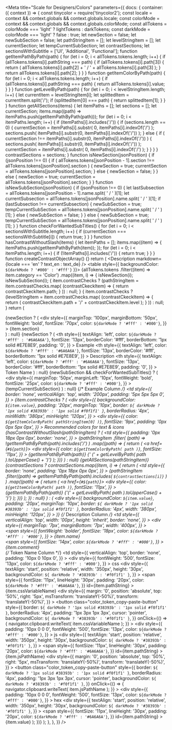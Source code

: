 

<Meta
  title="Scale for Designers/Colors"
  parameters={{
    docs: {
      container: ({ context }) => {
        const tinycolor = require('tinycolor2');
        const locale = context && context.globals && context.globals.locale;
        const colorMode =
          context && context.globals && context.globals.colorMode;
        const allTokens = colorMode === 'light' ? lightTokens : darkTokens;
        const darkMode = colorMode === 'light' ? false : true;
        let newSection = false;
        let newSubSection = false;
        let pathStringItem = [];
        let levelStringItem = [];
        let currentSection;
        let tempCurrentSubSection;
        let contrastSections;
        let sectionsWithSubtitle = ['UI', 'Additional', 'Functional'];
        function getItemPathByPath(path) {
          for (let i = 0; i < allTokens.tokens.length; i++) {
            if (allTokens.tokens[i].pathString === path) {
              if (allTokens.tokens[i].path[3]) {
                return (
                  allTokens.tokens[i].path[2] +
                  ' / ' +
                  allTokens.tokens[i].path[3]
                );
              }
              return allTokens.tokens[i].path[2];
            }
          }
        }
        function getItemColorByPath(path) {
          for (let i = 0; i < allTokens.tokens.length; i++) {
            if (allTokens.tokens[i].pathString === path) {
              return allTokens.tokens[i].value;
            }
          }
        }
        function getLevelByPath(path) {
          for (let i = 0; i < levelStringItem.length; i++) {
            let currentItem = levelStringItem[i];
            let splittedItem = currentItem.split('/');
            if (splittedItem[0] === path) {
              return splittedItem[1];
            }
          }
        }
        function getAllSections(items) {
          let itemPaths = [];
          let sections = [];
          let currentSection;
          items.map((path) => itemPaths.push(getItemPathByPath(path)));
          for (let i = 0; i < itemPaths.length; i++) {
            if (itemPaths[i].includes('/')) {
              if (sections.length == 0) {
                currentSection = itemPaths[i].substr(
                  0,
                  itemPaths[i].indexOf('/')
                );
                sections.push(
                  itemPaths[i].substr(0, itemPaths[i].indexOf('/'))
                );
              } else {
                if (
                  currentSection !==
                  itemPaths[i].substr(0, itemPaths[i].indexOf('/'))
                ) {
                  sections.push(
                    itemPaths[i].substr(0, itemPaths[i].indexOf('/'))
                  );
                  currentSection = itemPaths[i].substr(
                    0,
                    itemPaths[i].indexOf('/')
                  );
                }
              }
            }
          }
          contrastSections = sections;
        }
        function isNewSection(jsonPosition) {
          if (jsonPosition !== 0) {
            if (
              allTokens.tokens[jsonPosition - 1].section !==
              allTokens.tokens[jsonPosition].section
            ) {
              newSection = true;
              currentSection = allTokens.tokens[jsonPosition].section;
            } else {
              newSection = false;
            }
          } else {
            newSection = true;
            currentSection = allTokens.tokens[jsonPosition].section;
          }
        }
        function isNewSubSection(jsonPosition) {
          if (jsonPosition !== 0) {
            let lastSubsection = allTokens.tokens[jsonPosition - 1].name.split(
              ' / '
            )[1];
            let currentSubsection = allTokens.tokens[jsonPosition].name.split(
              ' / '
            )[1];
            if (lastSubsection !== currentSubsection) {
              newSubSection = true;
              tempCurrentSubSection = allTokens.tokens[jsonPosition].name.split(
                ' / '
              )[1];
            } else {
              newSubSection = false;
            }
          } else {
            newSubSection = true;
            tempCurrentSubSection = allTokens.tokens[jsonPosition].name.split(
              ' / '
            )[1];
          }
        }
        function checkForWantedSubTitles() {
          for (let i = 0; i < sectionsWithSubtitle.length; i++) {
            if (currentSection === sectionsWithSubtitle[i]) {
              return true;
            }
          }
        }
        function hasContrastWithoutSlash(items) {
          let itemPaths = [];
          items.map((item) => {
            itemPaths.push(getItemPathByPath(item));
          });
          for (let i = 0; i < itemPaths.length; i++) {
            if (!itemPaths[i].includes('/')) {
              return true;
            }
          }
        }
        function createContrastObjectArray() {}
        return (
          <DocsContainer context={context}>
            <Description markdown={locale === 'en' ? text_en : text_de} />
            <table style={{ backgroundColor: `${darkMode ? '#000' : '#fff'}` }}>
              {allTokens.tokens
                .filter((item) => item.category == 'Color')
                .map((item, i) => {
                  isNewSection(i);
                  isNewSubSection(i);
                  {
                    item.contrastChecks
                      ? (pathStringItem = item.contrastChecks.map(
                          (contrastCkeckItem) => {
                            return contrastCkeckItem.path;
                          }
                        ))
                      : null;
                  }
                  {
                    item.contrastChecks
                      ? (levelStringItem = item.contrastChecks.map(
                          (contrastCkeckItem) => {
                            return (
                              contrastCkeckItem.path +
                              '/' +
                              contrastCkeckItem.level
                            );
                          }
                        ))
                      : null;
                  }
                  return (
                    <div>
                      {newSection ? (
                        <div
                          style={{
                            marginTop: '100px',
                            marginBottom: '50px',
                            fontWeight: 'bold',
                            fontSize: '70px',
                            color: `${darkMode ? '#fff' : '#000'}`,
                          }}
                        >
                          {item.section}
                        </div>
                      ) : null}
                      {newSection ? (
                        <thead>
                          <tr>
                            <th
                              style={{
                                textAlign: 'left',
                                color: `${darkMode ? '#fff' : '#6A6A6A'}`,
                                fontSize: '13px',
                                borderColor: '#fff',
                                borderBottom: '1px solid #E7E8E9',
                                padding: '0',
                              }}
                            >
                              Example
                            </th>
                            <th
                              style={{
                                textAlign: 'left',
                                color: `${darkMode ? '#fff' : '#6A6A6A'}`,
                                fontSize: '13px',
                                borderColor: '#fff',
                                borderBottom: '1px solid #E7E8E9',
                              }}
                            >
                              Description
                            </th>
                            <th
                              style={{
                                textAlign: 'left',
                                color: `${darkMode ? '#fff' : '#6A6A6A'}`,
                                fontSize: '13px',
                                borderColor: '#fff',
                                borderBottom: '1px solid #E7E8E9',
                                padding: '0',
                              }}
                            >
                              Token Name
                            </th>
                          </tr>
                        </thead>
                      ) : null}
                      <tbody>
                        {newSubSection && checkForWantedSubTitles() ? (
                          <div
                            style={{
                              marginTop: '50px',
                              marginLeft: '10px',
                              fontWeight: 'bold',
                              fontSize: '25px',
                              color: `${darkMode ? '#fff' : '#000'}`,
                            }}
                          >
                            {tempCurrentSubSection}
                          </div>
                        ) : null}
                        <tr>
                          {/* Example Column */}
                          <td
                            style={{
                              border: 'none',
                              verticalAlign: 'top',
                              width: '200px',
                              padding: '5px 5px 5px 0',
                            }}
                          >
                            {item.contrastChecks ? (
                              <div
                                style={{
                                  backgroundColor: `${item.value}`,
                                  padding: '20px',
                                  marginTop: '10px',
                                  border: `${
                                    darkMode
                                      ? '1px solid #38393b'
                                      : '1px solid #f0f1f1'
                                  }`,
                                  borderRadius: '4px',
                                  minWidth: '380px',
                                  minHeight: '120px',
                                }}
                              >
                                <div
                                  style={{
                                    color: `${getItemColorByPath(
                                      pathStringItem[0]
                                    )}`,
                                    fontSize: '9px',
                                    padding: '0px 0px 5px 0px',
                                  }}
                                >
                                  Recommended colors for text & icons
                                </div>
                                {hasContrastWithoutSlash(pathStringItem) ? (
                                  <td
                                    style={{
                                      padding: '0px 18px 0px 0px',
                                      border: 'none',
                                    }}
                                  >
                                    {pathStringItem
                                      .filter(
                                        (path) =>
                                          !getItemPathByPath(path).includes('/')
                                      )
                                      .map((path) => {
                                        return (
                                          <a href={`#${path}`}>
                                            <div
                                              style={{
                                                color: `${getItemColorByPath(
                                                  path
                                                )}`,
                                                fontSize: '11px',
                                              }}
                                            >
                                              {getItemPathByPath(path)}
                                              {' (' +
                                                getLevelByPath(
                                                  path
                                                ).toUpperCase() +
                                                ')'}
                                            </div>
                                          </a>
                                        );
                                      })}
                                  </td>
                                ) : null}
                                {getAllSections(pathStringItem)}
                                {contrastSections
                                  ? contrastSections.map((item, i) => {
                                      return (
                                        <td
                                          style={{
                                            border: 'none',
                                            padding: '0px 18px 0px 0px',
                                          }}
                                        >
                                          {pathStringItem
                                            .filter((path) =>
                                              getItemPathByPath(path).includes(
                                                `${contrastSections[i]}`
                                              )
                                            )
                                            .map((path) => {
                                              return (
                                                <a href={`#${path}`}>
                                                  <div
                                                    style={{
                                                      color: `${getItemColorByPath(
                                                        path
                                                      )}`,
                                                      fontSize: '11px',
                                                    }}
                                                  >
                                                    {getItemPathByPath(path)}
                                                    {'(' +
                                                      getLevelByPath(
                                                        path
                                                      ).toUpperCase() +
                                                      ')'}
                                                  </div>
                                                </a>
                                              );
                                            })}
                                        </td>
                                      );
                                    })
                                  : null}
                              </div>
                            ) : (
                              <div
                                style={{
                                  backgroundColor: `${item.value}`,
                                  padding: '20px',
                                  marginTop: '10px',
                                  border: `${
                                    darkMode
                                      ? '1px solid #38393b'
                                      : '1px solid #f0f1f1'
                                  }`,
                                  borderRadius: '4px',
                                  width: '380px',
                                  minHeight: '120px',
                                }}
                              ></div>
                            )}
                          </td>
                          {/* Description Column */}
                          <td
                            style={{
                              verticalAlign: 'top',
                              width: '00px',
                              height: 'inherit',
                              border: 'none',
                            }}
                          >
                            <div
                              style={{
                                marginTop: '7px',
                                marginBottom: '7px',
                                width: '400px',
                              }}
                            >
                              <div>
                                <span
                                  style={{
                                    fontWeight: 'bolder',
                                    fontSize: '18px',
                                    color: `${darkMode ? '#fff' : '#000'}`,
                                  }}
                                >
                                  {item.name}
                                </span>
                              </div>
                              <div>
                                <span
                                  style={{
                                    fontSize: '14px',
                                    color: `${darkMode ? '#fff' : '#000'}`,
                                  }}
                                >
                                  {item.comment}
                                </span>
                              </div>
                            </div>
                          </td>
                          {/* Token Name Column */}
                          <td
                            style={{
                              verticalAlign: 'top',
                              border: 'none',
                              padding: '10px 0 10px 0',
                            }}
                          >
                            <div
                              style={{
                                fontWeight: '500',
                                fontSize: '13px',
                                color: `${darkMode ? '#fff' : '#000'}`,
                              }}
                            >
                              css
                            </div>
                            <div
                              style={{
                                textAlign: 'start',
                                position: 'relative',
                                width: '350px',
                                height: '30px',
                                backgroundColor: `${
                                  darkMode ? '#38393b' : '#f0f1f1'
                                }`,
                              }}
                            >
                              <span
                                style={{
                                  fontSize: '11px',
                                  lineHeight: '30px',
                                  padding: '20px',
                                  color: `${darkMode ? '#fff' : '#6A6A6A'}`,
                                }}
                                id={item.pathString}
                              >
                                {item.cssVariableName}
                              </span>
                              <div
                                style={{
                                  margin: '0',
                                  position: 'absolute',
                                  top: '50%',
                                  right: '5px',
                                  msTransform: 'translateY(-50%)',
                                  transform: 'translateY(-50%)',
                                }}
                              >
                                <button
                                  class="color_token_copy-paste-button"
                                  style={{
                                    border: `${
                                      darkMode
                                        ? '1px solid #38393b'
                                        : '1px solid #f0f1f1'
                                    }`,
                                    borderRadius: '4px',
                                    padding: '1px 3px 1px 3px',
                                    cursor: 'pointer',
                                    backgroundColor: `${
                                      darkMode ? '#38393b' : '#f0f1f1'
                                    }`,
                                  }}
                                  onClick={() => {
                                    navigator.clipboard.writeText(
                                      item.cssVariableName
                                    );
                                  }}
                                >
                                  <scale-icon-action-copy-paste
                                    size={15}
                                    accessibility-title="copy-paste"
                                  />
                                </button>
                              </div>
                            </div>
                            <div
                              style={{
                                padding: '10px 0 0 0',
                                fontWeight: '500',
                                fontSize: '13px',
                                color: `${darkMode ? '#fff' : '#000'}`,
                              }}
                            >
                              js
                            </div>
                            <div
                              style={{
                                textAlign: 'start',
                                position: 'relative',
                                width: '350px',
                                height: '30px',
                                backgroundColor: `${
                                  darkMode ? '#38393b' : '#f0f1f1'
                                }`,
                              }}
                            >
                              <span
                                style={{
                                  fontSize: '11px',
                                  lineHeight: '30px',
                                  padding: '20px',
                                  color: `${darkMode ? '#fff' : '#6A6A6A'}`,
                                }}
                                id={item.pathString}
                              >
                                {item.jsPathName}
                              </span>
                              <div
                                style={{
                                  margin: '0',
                                  position: 'absolute',
                                  top: '50%',
                                  right: '5px',
                                  msTransform: 'translateY(-50%)',
                                  transform: 'translateY(-50%)',
                                }}
                              >
                                <button
                                  class="color_token_copy-paste-button"
                                  style={{
                                    border: `${
                                      darkMode
                                        ? '1px solid #38393b'
                                        : '1px solid #f0f1f1'
                                    }`,
                                    borderRadius: '4px',
                                    padding: '1px 3px 1px 3px',
                                    cursor: 'pointer',
                                    backgroundColor: `${
                                      darkMode ? '#38393b' : '#f0f1f1'
                                    }`,
                                  }}
                                  onClick={() => {
                                    navigator.clipboard.writeText(
                                      item.jsPathName
                                    );
                                  }}
                                >
                                  <scale-icon-action-copy-paste
                                    size={15}
                                    accessibility-title="copy-paste"
                                  />
                                </button>
                              </div>
                            </div>
                            <div
                              style={{
                                padding: '10px 0 0 0',
                                fontWeight: '500',
                                fontSize: '13px',
                                color: `${darkMode ? '#fff' : '#000'}`,
                              }}
                            >
                              hex
                            </div>
                            <div
                              style={{
                                textAlign: 'start',
                                position: 'relative',
                                width: '350px',
                                height: '30px',
                                backgroundColor: `${
                                  darkMode ? '#38393b' : '#f0f1f1'
                                }`,
                              }}
                            >
                              <span
                                style={{
                                  fontSize: '11px',
                                  lineHeight: '30px',
                                  padding: '20px',
                                  color: `${darkMode ? '#fff' : '#6A6A6A'}`,
                                }}
                                id={item.pathString}
                              >
                                {item.value}
                              </span>
                            </div>
                          </td>
                        </tr>
                      </tbody>
                    </div>
                  );
                })}
            </table>
          </DocsContainer>
        );
      },
    },
  }}
/>
